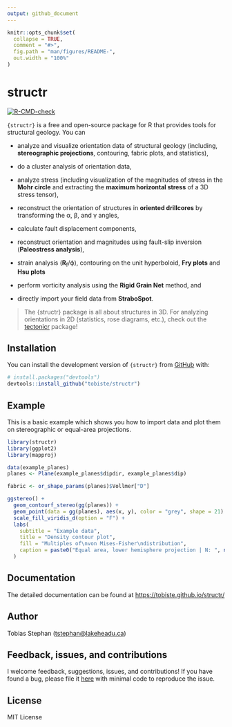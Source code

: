 ```yaml
---
output: github_document
---
```


<!-- README.md is generated from README.Rmd. Please edit that file -->

```r
knitr::opts_chunk$set(
  collapse = TRUE,
  comment = "#>",
  fig.path = "man/figures/README-",
  out.width = "100%"
)
```

# structr

<!-- badges: start -->

[![R-CMD-check](https://github.com/tobiste/structr/actions/workflows/R-CMD-check.yaml/badge.svg)](https://github.com/tobiste/structr/actions/workflows/R-CMD-check.yaml)

<!-- badges: end -->

`{structr}` is a free and open-source package for R that provides tools for structural geology. You can

-   analyze and visualize orientation data of structural geology (including, **stereographic projections**, contouring, fabric plots, and statistics),

-   do a cluster analysis of orientation data,

-   analyze stress (including visualization of the magnitudes of stress in the **Mohr circle** and extracting the **maximum horizontal stress** of a 3D stress tensor),

-   reconstruct the orientation of structures in **oriented drillcores** by transforming the &alpha;, &beta;, and &gamma; angles,

-   calculate fault displacement components,

-   reconstruct orientation and magnitudes using fault-slip inversion (**Paleostress analysis**),

-   strain analysis (**R**<sub>f</sub>/ϕ), contouring on the unit hyperboloid, **Fry plots** and **Hsu plots**

-   perform vorticity analysis using the **Rigid Grain Net** method, and

-   directly import your field data from **StraboSpot**.

> The {structr} package is all about structures in 3D. For analyzing orientations in 2D (statistics, rose diagrams, etc.), check out the [tectonicr](https://github.com/tobiste/tectonicr) package!

## Installation

You can install the development version of `{structr}` from [GitHub](https://github.com/) with:

``` r
# install.packages("devtools")
devtools::install_github("tobiste/structr")
```

## Example

This is a basic example which shows you how to import data and plot them on stereographic or equal-area projections.

```r
library(structr)
library(ggplot2)
library(mapproj)

data(example_planes)
planes <- Plane(example_planes$dipdir, example_planes$dip)

fabric <- or_shape_params(planes)$Vollmer["D"]

ggstereo() +
  geom_contourf_stereo(gg(planes)) +
  geom_point(data = gg(planes), aes(x, y), color = "grey", shape = 21) +
  scale_fill_viridis_d(option = "F") +
  labs(
    subtitle = "Example data",
    title = "Density contour plot",
    fill = "Multiples of\nvon Mises-Fisher\ndistribution",
    caption = paste0("Equal area, lower hemisphere projection | N: ", nrow(planes), " | Fabric strength: ", round(fabric, 2))
  )
```

## Documentation

The detailed documentation can be found at <https://tobiste.github.io/structr/>

## Author

Tobias Stephan ([tstephan\@lakeheadu.ca](mailto:tstephan@lakeheadu.ca){.email})

## Feedback, issues, and contributions

I welcome feedback, suggestions, issues, and contributions! If you have found a bug, please file it [here](https://github.com/tobiste/structr/issues) with minimal code to reproduce the issue.

## License

MIT License

